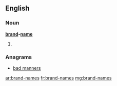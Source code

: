 ==English==

===Noun===
'''[[brand]]-[[name]]'''

# {{plural of|brand-name}}

===Anagrams===
* [[bad manners#English|bad manners]]

[[ar:brand-names]]
[[fr:brand-names]]
[[mg:brand-names]]